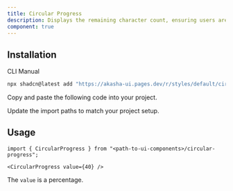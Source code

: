 ```yaml
---
title: Circular Progress
description: Displays the remaining character count, ensuring users are always aware of their input limit on a text editor.
component: true
---
```


<ComponentPreview
  name="circular-progress-demo"
  description="A circular progress"
/>

## Installation

<Tabs defaultValue="cli">

<TabsList>
  <TabsTrigger value="cli">CLI</TabsTrigger>
  <TabsTrigger value="manual">Manual</TabsTrigger>
</TabsList>

<TabsContent value="cli">

```bash
npx shadcn@latest add "https://akasha-ui.pages.dev/r/styles/default/circular-progress.json"
```

</TabsContent>

<TabsContent value="manual">

<Steps>

<Step>Copy and paste the following code into your project.</Step>

<ComponentSource name="circular-progress" />

<Step>Update the import paths to match your project setup.</Step>

</Steps>

</TabsContent>

</Tabs>

## Usage

```tsx
import { CircularProgress } from "<path-to-ui-components>/circular-progress";
```

```tsx
<CircularProgress value={40} />
```

The `value` is a percentage.
